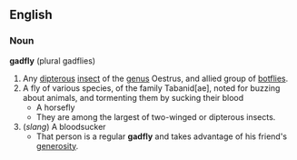 == English ==
=== Noun ===
'''gadfly''' (plural gadflies)
# Any [[dipterous]] [[insect]] of the [[genus]] Oestrus, and allied group of [[botflies]].
# A fly of various species, of the family Tabanid[ae], noted for buzzing about animals, and tormenting them by sucking their blood
#* A horsefly
#* They are among the largest of two-winged or dipterous insects. 
# (''slang'') A bloodsucker
#* That person is a regular '''gadfly''' and takes advantage of his friend's [[generosity]].

{{pedialite}}